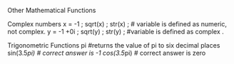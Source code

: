 

Other Mathematical Functions
 
Complex numbers
x = -1 ;  sqrt(x)  ;  str(x) ;               # variable is defined as numeric, not complex.
y = -1 +0i ;  sqrt(y)  ;  str(y) ;                  #variable is defined as complex .

Trigonometric  Functions
pi                                                        #returns the value of pi to six decimal places
sin(3.5*pi)                                          # correct answer is -1
cos(3.5*pi)                         	             # correct answer is zero
